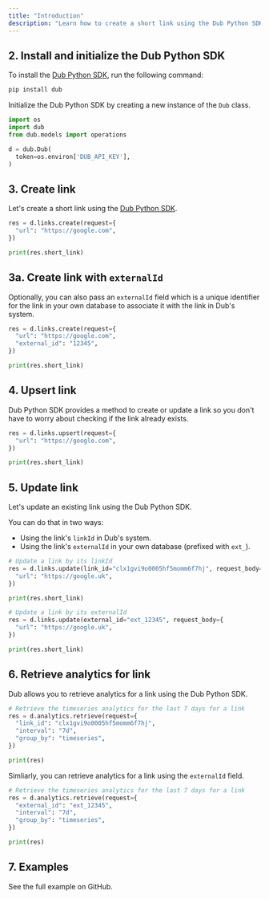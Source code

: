 ```yaml
---
title: "Introduction"
description: "Learn how to create a short link using the Dub Python SDK."
---
```



<Prerequisites />

## 2. Install and initialize the Dub Python SDK

<Steps titleSize="h3">

<Step title="Install">

To install the [Dub Python SDK](https://dub.co/solutions/python), run the following command:

```bash pip
pip install dub
```

</Step>

<Step title="Initialize">

Initialize the Dub Python SDK by creating a new instance of the `Dub` class.

```python
import os
import dub
from dub.models import operations

d = dub.Dub(
  token=os.environ['DUB_API_KEY'],
)
```

</Step>

</Steps>

## 3. Create link

Let's create a short link using the [Dub Python SDK](https://dub.co/solutions/python).

```python index.py
res = d.links.create(request={
  "url": "https://google.com",
})

print(res.short_link)
```

<Accordion title="Full list of available attributes for the Link model">
  <LinkArguments />
</Accordion>

## 3a. Create link with `externalId`

Optionally, you can also pass an `externalId` field which is a unique identifier for the link in your own database to associate it with the link in Dub's system.

```python index.py
res = d.links.create(request={
  "url": "https://google.com",
  "external_id": "12345",
})

print(res.short_link)
```

## 4. Upsert link

Dub Python SDK provides a method to create or update a link so you don't have to worry about checking if the link already exists.

```python index.py
res = d.links.upsert(request={
  "url": "https://google.com",
})

print(res.short_link)
```

## 5. Update link

Let's update an existing link using the Dub Python SDK.

You can do that in two ways:

- Using the link's `linkId` in Dub's system.
- Using the link's `externalId` in your own database (prefixed with `ext_`).

```python index.py
# Update a link by its linkId
res = d.links.update(link_id="clx1gvi9o0005hf5momm6f7hj", request_body={
  "url": "https://google.uk",
})

print(res.short_link)

# Update a link by its externalId
res = d.links.update(external_id="ext_12345", request_body={
  "url": "https://google.uk",
})

print(res.short_link)
```

## 6. Retrieve analytics for link

Dub allows you to retrieve analytics for a link using the Dub Python SDK.

```python index.py
# Retrieve the timeseries analytics for the last 7 days for a link
res = d.analytics.retrieve(request={
  "link_id": "clx1gvi9o0005hf5momm6f7hj",
  "interval": "7d",
  "group_by": "timeseries",
})

print(res)
```

Simliarly, you can retrieve analytics for a link using the `externalId` field.

```python index.py
# Retrieve the timeseries analytics for the last 7 days for a link
res = d.analytics.retrieve(request={
  "external_id": "ext_12345",
  "interval": "7d",
  "group_by": "timeseries",
})

print(res)
```

## 7. Examples

<CardGroup cols={2}>
  <Card
    title="Python Example"
    icon="arrow-up-right-from-square"
    href="https://github.com/dubinc/examples/tree/main/python/flask"
    color="#333333"
  >
    See the full example on GitHub.
  </Card>
</CardGroup>
